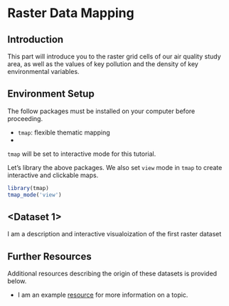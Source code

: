 # Raster Data Mapping

## Introduction

This part will introduce you to the raster grid cells of our air quality study area, as well as the values of key pollution and the density of key environmental variables.

## Environment Setup

The follow packages must be installed on your computer before proceeding.

* `tmap`: flexible thematic mapping 
* <other packages as needed>

`tmap` will be set to interactive mode for this tutorial.

Let's library the above packages. We also set `view` mode in `tmap` to create interactive and clickable maps.

```r
library(tmap)
tmap_mode('view')
```

## <Dataset 1>

I am a description and interactive visualoization of the first raster dataset

## Further Resources {-}

Additional resources describing the origin of these datasets is provided below. 

* I am an example [resource](https://www.epa.gov/outdoor-air-quality-data/air-data-basic-information) for more information on a topic.

